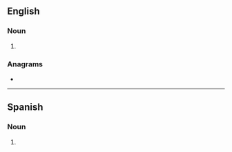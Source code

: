 ==English==

===Noun===
{{head|en|noun plural form}}

# {{plural of|magnitude|lang=en}}

===Anagrams===
* {{anagrams|en|antismudge|designatum}}

----

==Spanish==

===Noun===
{{head|es|noun form|g=f-p}}

# {{plural of|magnitud|lang=es}}